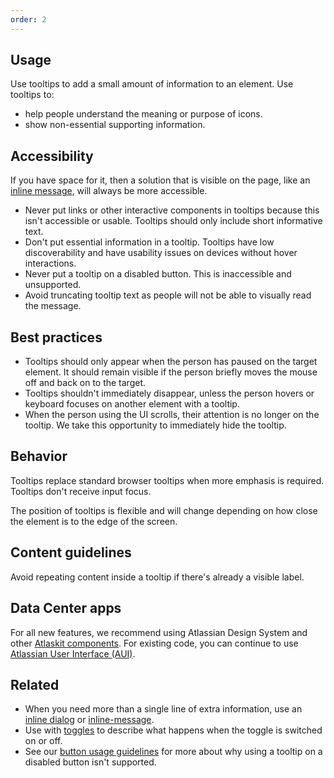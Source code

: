 ```yaml
---
order: 2
---
```


## Usage

Use tooltips to add a small amount of information to an element. Use tooltips to:

- help people understand the meaning or purpose of icons.
- show non-essential supporting information.

## Accessibility

If you have space for it, then a solution that is visible on the page, like an
[inline message](/components/inline-message), will always be more accessible.

- Never put links or other interactive components in tooltips because this isn't accessible or
  usable. Tooltips should only include short informative text.
- Don't put essential information in a tooltip. Tooltips have low discoverability and have usability
  issues on devices without hover interactions.
- Never put a tooltip on a disabled button. This is inaccessible and unsupported.
- Avoid truncating tooltip text as people will not be able to visually read the message.

## Best practices

- Tooltips should only appear when the person has paused on the target element. It should remain
  visible if the person briefly moves the mouse off and back on to the target.
- Tooltips shouldn't immediately disappear, unless the person hovers or keyboard focuses on another
  element with a tooltip.
- When the person using the UI scrolls, their attention is no longer on the tooltip. We take this
  opportunity to immediately hide the tooltip.

## Behavior

Tooltips replace standard browser tooltips when more emphasis is required. Tooltips don't receive
input focus.

The position of tooltips is flexible and will change depending on how close the element is to the
edge of the screen.

## Content guidelines

Avoid repeating content inside a tooltip if there's already a visible label.

## Data Center apps

For all new features, we recommend using Atlassian Design System and other
[Atlaskit components](https://atlaskit.atlassian.com/). For existing code, you can continue to use
[Atlassian User Interface (AUI)](https://aui.atlassian.com/).

## Related

- When you need more than a single line of extra information, use an
  [inline dialog](/components/inline-dialog) or [inline-message](/components/inline-message).
- Use with [toggles](/components/toggle) to describe what happens when the toggle is switched on or
  off.
- See our [button usage guidelines](/components/button/usage#never-put-tooltips-on-disabled-buttons)
  for more about why using a tooltip on a disabled button isn't supported.
